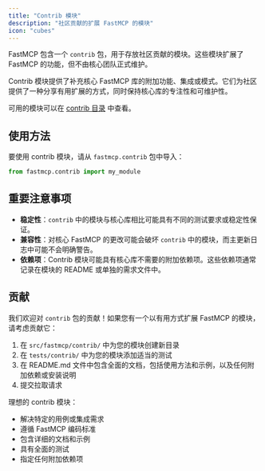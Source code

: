 ```yaml
---
title: "Contrib 模块"
description: "社区贡献的扩展 FastMCP 的模块"
icon: "cubes"
---
```



<VersionBadge version="2.2.1" />

FastMCP 包含一个 `contrib` 包，用于存放社区贡献的模块。这些模块扩展了 FastMCP 的功能，但不由核心团队正式维护。

Contrib 模块提供了补充核心 FastMCP 库的附加功能、集成或模式。它们为社区提供了一种分享有用扩展的方式，同时保持核心库的专注性和可维护性。

可用的模块可以在 [contrib 目录](https://github.com/jlowin/fastmcp/tree/main/src/fastmcp/contrib) 中查看。

## 使用方法

要使用 contrib 模块，请从 `fastmcp.contrib` 包中导入：

```python
from fastmcp.contrib import my_module
```

## 重要注意事项

- **稳定性**：`contrib` 中的模块与核心库相比可能具有不同的测试要求或稳定性保证。
- **兼容性**：对核心 FastMCP 的更改可能会破坏 `contrib` 中的模块，而主更新日志中可能不会明确警告。
- **依赖项**：Contrib 模块可能具有核心库不需要的附加依赖项。这些依赖项通常记录在模块的 README 或单独的需求文件中。

## 贡献

我们欢迎对 `contrib` 包的贡献！如果您有一个以有用方式扩展 FastMCP 的模块，请考虑贡献它：

1. 在 `src/fastmcp/contrib/` 中为您的模块创建新目录
2. 在 `tests/contrib/` 中为您的模块添加适当的测试
3. 在 README.md 文件中包含全面的文档，包括使用方法和示例，以及任何附加依赖或安装说明
4. 提交拉取请求

理想的 contrib 模块：
- 解决特定的用例或集成需求
- 遵循 FastMCP 编码标准
- 包含详细的文档和示例
- 具有全面的测试
- 指定任何附加依赖项
